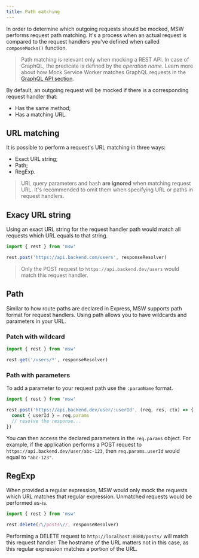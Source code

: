 ```yaml
---
title: Path matching
---
```


In order to determine which outgoing requests should be mocked, MSW performs request path matching. It's a process when an actual request is compared to the request handlers you've defined when called `composeMocks()` function.

> Path matching is relevant only when mocking a REST API. In case of GraphQL, the predicate is defined by the _operation name_. Learn more about how Mock Service Worker matches GraphQL requests in the [GraphQL API section](/docs/api/graphql).

By default, an outgoing request will be mocked if there is a corresponding request handler that:

- Has the same method;
- Has a matching URL.

## URL matching

It is possible to perform a request's URL matching in three ways:

- Exact URL string;
- Path;
- RegExp.

> URL query parameters and hash **are ignored** when matching request URL. It's recommended to omit them when specifying URL or paths in request handlers.

## Exacy URL string

Using an exact URL string for the request handler path would match all requests which URL equals to that string.

```js
import { rest } from 'msw'

rest.post('https://api.backend.com/users', responseResolver)
```

> Only the POST request to `https://api.backend.dev/users` would match this request handler.

## Path

Similar to how route paths are declared in Express, MSW supports path format for request handlers. Using path allows you to have wildcards and parameters in your URL.

### Patch with wildcard

```js
import { rest } from 'msw'

rest.get('/users/*', responseResolver)
```

### Path with parameters

To add a parameter to your request path use the `:paramName` format.

```js
import { rest } from 'msw'

rest.post('https://api.backend.dev/user/:userId', (req, res, ctx) => {
  const { userId } = req.params
  // resolve the response...
})
```

You can then access the declared parameters in the `req.params` object. For example, if the application performs a POST request to `https://api.backend.dev/user/abc-123`, then `req.params.userId` would equal to `"abc-123"`.

## RegExp

When provided a regular expression, MSW would only mock the requests which URL matches that regular expression. Unmatched requests would be performed as-is.

```js
import { rest } from 'msw'

rest.delete(/\/posts\//, responseResolver)
```

Performing a DELETE request to `http://localhost:8080/posts/` will match this request handler. The hostname of the URL matters not in this case, as this regular expression matches a portion of the URL.
